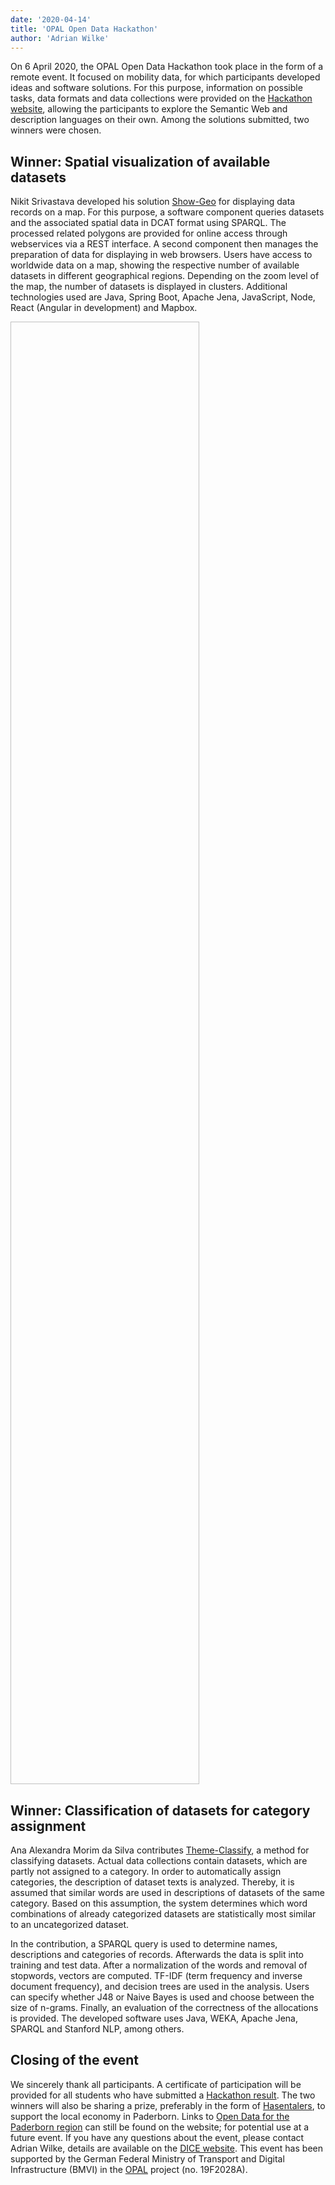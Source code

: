 ```yaml
---
date: '2020-04-14'
title: 'OPAL Open Data Hackathon'
author: 'Adrian Wilke'
---
```


  

On 6 April 2020, the OPAL Open Data Hackathon took place in the form of a remote event. It focused on mobility data, for which participants developed ideas and software solutions. For this purpose, information on possible tasks, data formats and data collections were provided on the [Hackathon website](https://projekt-opal.github.io/hackathon/), allowing the participants to explore the Semantic Web and description languages on their own. Among the solutions submitted, two winners were chosen.

  

## Winner: Spatial visualization of available datasets

Nikit Srivastava developed his solution [Show-Geo](https://github.com/projekt-opal/hackathon/tree/show-geo) for displaying data records on a map. For this purpose, a software component queries datasets and the associated spatial data in DCAT format using SPARQL. The processed related polygons are provided for online access through webservices via a REST interface. A second component then manages the preparation of data for displaying in web browsers. Users have access to worldwide data on a map, showing the respective number of available datasets in different geographical regions. Depending on the zoom level of the map, the number of datasets is displayed in clusters. Additional technologies used are Java, Spring Boot, Apache Jena, JavaScript, Node, React (Angular in development) and Mapbox.  
  
<Image filename='opal-hackathon.png' style="height: 60%; width: 60%;"/>

  

## Winner: Classification of datasets for category assignment

Ana Alexandra Morim da Silva contributes [Theme-Classify](https://github.com/projekt-opal/hackathon/tree/theme-classify), a method for classifying datasets. Actual data collections contain datasets, which are partly not assigned to a category. In order to automatically assign categories, the description of dataset texts is analyzed. Thereby, it is assumed that similar words are used in descriptions of datasets of the same category. Based on this assumption, the system determines which word combinations of already categorized datasets are statistically most similar to an uncategorized dataset.

In the contribution, a SPARQL query is used to determine names, descriptions and categories of records. Afterwards the data is split into training and test data. After a normalization of the words and removal of stopwords, vectors are computed. TF-IDF (term frequency and inverse document frequency), and decision trees are used in the analysis. Users can specify whether J48 or Naive Bayes is used and choose between the size of n-grams. Finally, an evaluation of the correctness of the allocations is provided. The developed software uses Java, WEKA, Apache Jena, SPARQL and Stanford NLP, among others.

  

## Closing of the event

We sincerely thank all participants. A certificate of participation will be provided for all students who have submitted a [Hackathon result](https://github.com/projekt-opal/hackathon#results). The two winners will also be sharing a prize, preferably in the form of [Hasentalers](https://www.hasentaler.de/), to support the local economy in Paderborn. Links to [Open Data for the Paderborn region](https://projekt-opal.github.io/hackathon/open-data-paderborn.html) can still be found on the website; for potential use at a future event. If you have any questions about the event, please contact Adrian Wilke, details are available on the [DICE website](https://dice-research.org/). This event has been supported by the German Federal Ministry of Transport and Digital Infrastructure (BMVI) in the [OPAL](http://projekt-opal.de/en/welcome-project-opal/) project (no. 19F2028A).
